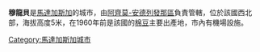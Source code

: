 {{Infobox Settlement
|official_name          = 穆龍貝
|image_map              = Toliara_Morombe.png 
|mapsize                = 183px
|map_caption            = 
|subdivision_type       = 國家
|subdivision_name       = {{MAD}}
|subdivision_type1      = 區
|subdivision_name1      = [[阿齊莫-安德列發那區|阿齊莫-安德列發那區]]
|coordinates_type       = region:MG_type:city
|coordinates_display    = display=inline,title 
|latd= 21 |latm= 44 |lats= 56 |latNS= S
|longd=43 |longm=21 |longs=47 |longEW=E
}}

'''穆龍貝'''是[[馬達加斯加|馬達加斯加]]的城市，由[[阿齊莫-安德列發那區|阿齊莫-安德列發那區]]負責管轄，位於該國西北部，海拔高度5米，在1960年前是該國的[[棉豆|棉豆]]主要出產地，市內有機場設施。

{{阿齊莫-安德列發那區}}

[[Category:馬達加斯加城市|Category:馬達加斯加城市]]

{{Madagascar-stub}}